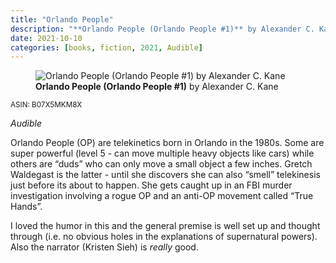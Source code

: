 ```yaml
---
title: "Orlando People"
description: "**Orlando People (Orlando People #1)** by Alexander C. Kane"
date: 2021-10-10
categories: [books, fiction, 2021, Audible]
---
```

![**Orlando People (Orlando People #1)** by Alexander C. Kane](orlando-people.jpg){fig-align="left"}

<sup>ASIN: B07X5MKM8X</sup>

*Audible*

Orlando People (OP) are telekinetics born in Orlando in the 1980s. Some are
super powerful (level 5 - can move multiple heavy objects like cars) while
others are "duds" who can only move a small object a few inches. Gretch Waldegast
is the latter - until she discovers she can also "smell" telekinesis just before
its about to happen. She gets caught up in an FBI murder investigation involving
a rogue OP and an anti-OP movement called "True Hands".

I loved the humor in this and the general premise is well set up and thought
through (i.e. no obvious holes in the explanations of supernatural powers). Also
the narrator (Kristen Sieh) is *really* good.